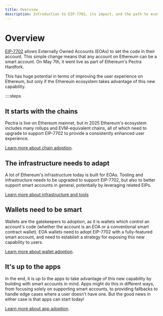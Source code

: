 ```yaml
---
title: Overview
description: Introduction to EIP-7702, its impact, and the path to ecosystem adoption.
---
```

# Overview

[EIP-7702](https://github.com/ethereum/EIPs/blob/master/EIPS/eip-7702.md) allows Externally Owned Accounts (EOAs) to set the code in their account. This simple change means that any account on Ethereum can be a smart account. On May 7th, it went live as part of Ethereum's Pectra Hardfork.

This has huge potential in terms of improving the user experience on Ethereum, but only if the Ethereum ecosystem takes advantage of this new capability.

::::steps
## It starts with the chains

Pectra is live on Ethereum mainnet, but in 2025 Ethereum's ecosystem includes many rollups and EVM-equivalent chains, all of which need to upgrade to support EIP-7702 to provide a consistently enhanced user experience.

[Learn more about chain adoption](/eip-7702/chains).

## The infrastructure needs to adapt

A lot of Ethereum's infrastructure today is built for EOAs. Tooling and infrastructure needs to be upgraded to support EIP-7702, but also to better support smart accounts in general, potentially by leveraging related EIPs.

[Learn more about infrastructure and tools](/eip-7702/infrastructure)

## Wallets need to be smart

Wallets are the gatekeepers to adoption, as it is wallets which control an account's code (whether the account is an EOA or a conventional smart contract wallet). EOA wallets need to adopt EIP-7702 with a fully-featured smart account, and need to establish a strategy for exposing this new capability to users.

[Learn more about wallet adoption](/eip-7702/wallets).

## It's up to the apps

In the end, it is up to the apps to take advantage of this new capability by building with smart accounts in mind. Apps might do this in different ways, from focusing solely on supporting smart accounts, to providing fallbacks to handle edge cases where a user doesn't have one. But the good news in either case is that apps can start today!

[Learn more about app adoption](/eip-7702/apps).


